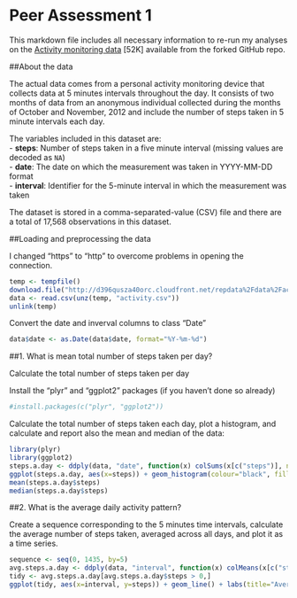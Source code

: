 Peer Assessment 1
=================

This markdown file includes all necessary information to re-run my analyses on the [Activity monitoring data](https://github.com/wraenci/RepData_PeerAssessment1/blob/master/activity.zip) [52K] available from the forked GitHub repo.  

##About the data

The actual data comes from a personal activity monitoring device that collects data at 5 minutes intervals throughout the day. It consists of two months of data from an anonymous individual collected during the months of October and November, 2012 and include the number of steps taken in 5 minute intervals each day.

The variables included in this dataset are:  
- **steps**: Number of steps taken in a five minute interval (missing values are decoded as ```NA```)  
- **date**: The date on which the measurement was taken in YYYY-MM-DD format  
- **interval**: Identifier for the 5-minute interval in which the measurement was taken  

The dataset is stored in a comma-separated-value (CSV) file and there are a total of 17,568 observations in this dataset.

##Loading and preprocessing the data

I changed "https" to "http" to overcome problems in opening the connection.

```r
temp <- tempfile()
download.file("http://d396qusza40orc.cloudfront.net/repdata%2Fdata%2Factivity.zip", temp, mode="wb")
data <- read.csv(unz(temp, "activity.csv"))
unlink(temp)
```

Convert the date and inverval columns to class "Date"

```r
data$date <- as.Date(data$date, format="%Y-%m-%d")
```

##1. What is mean total number of steps taken per day?

Calculate the total number of steps taken per day

Install the "plyr" and "ggplot2" packages (if you haven't done so already)

```r
#install.packages(c("plyr", "ggplot2"))
```

Calculate the total number of steps taken each day, plot a histogram, and calculate and report also the mean and median of the data:

```r
library(plyr)
library(ggplot2)
steps.a.day <- ddply(data, "date", function(x) colSums(x[c("steps")], na.rm=TRUE))
ggplot(steps.a.day, aes(x=steps)) + geom_histogram(colour="black", fill="white") + labs(title="Total number of steps per day")
mean(steps.a.day$steps)
median(steps.a.day$steps)
```

##2. What is the average daily activity pattern?

Create a sequence corresponding to the 5 minutes time intervals, calculate the average number of steps taken, averaged across all days, and plot it as a time series.

```r
sequence <- seq(0, 1435, by=5)
avg.steps.a.day <- ddply(data, "interval", function(x) colMeans(x[c("steps")], na.rm=TRUE))
tidy <- avg.steps.a.day[avg.steps.a.day$steps > 0,]
ggplot(tidy, aes(x=interval, y=steps)) + geom_line() + labs(title="Average number of steps per day")
```